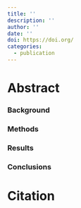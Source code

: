 ```yaml
---
title: ''
description: ''
author: ''
date: ''
doi: https://doi.org/
categories: 
  - publication
---
```


# Abstract

### Background

### Methods

### Results

### Conclusions

# Citation

